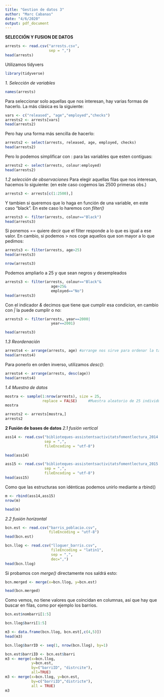 ```yaml
---
title: "Gestion de datos 3"
author: "Marc Cabanas"
date: "4/6/2020"
output: pdf_document
---
```

**SELECCIÓN Y FUSION DE DATOS**
```r
arrests <- read.csv("arrests.csv",
                    sep = ",")
head(arrests)
```
Utilizamos tidyvers
```r
library(tidyverse)
```

*1. Selección de variables*
```r
names(arrests)
```
Para seleccionar solo aquellas que nos interesan, hay varias formas de hacerlo. La más clásica es la siguiente:
```r
vars <- c("released", "age","employed","checks")
arrests2 <- arrests[vars]
head(arrests2)
```

Pero hay una forma más sencilla de hacerlo:
```r
arrests2 <- select(arrests, released, age, employed, checks)
head(arrests2)
```
Pero lo podemos simplificar con : para las variables que esten contíguas:
```r
arrests2 <- select(arrests, colour:employed)
head(arrests2)
```
*1.2 selección de observaciones*
Para elegir aquellas filas que nos interesan, hacemos lo siguiente: (en este caso cogemos las 2500 primeras obs.)
```r
arrests3 <- arrests[c(1:2500),]
```
Y tambien si queremos que lo haga en función de una variable, en este caso "black". En este caso lo haremos con _filter()_
```r
arrests3 <- filter(arrests, colour=="Black")
head(arrests3)
```
Si ponemos == quiere decir que el filter responde a lo que es igual a ese valor. En cambio, si podemos > nos coge aquellos que son mayor a lo que pedimos:
```r
arrests3 <- filter(arrests, age>25)
head(arrests3)
```
```r
nrow(arrests3)
```
Podemos ampliarlo a 25 y que sean negros y desempleados
```r
arrests3 <- filter(arrests, colour=="Black"&
                     age>25&
                     employed=="No")
head(arrests3)
```
Con el indicador *&* decimos que tiene que cumplir esa condicion, en cambio con *|* la puede cumplir o no:
```r
arrests3 <- filter(arrests, year==2000|
                     year==2001)

head(arrests3)
```

*1.3 Reordenación*
```r
arrests4 <- arrange(arrests, age) #arrange nos sirve para ordenar la tabla, en este caso, de más joven a menos
head(arrests4)
```
Para ponerlo en orden inverso, utilizamos _desc()_:
```r
arrests4 <- arrange(arrests, desc(age))
head(arrests4)
```
*1.4 Muestra de datos*
```r
mostra <- sample(1:nrow(arrests), size = 25, 
                 replace = FALSE)     #Muestra aleatorio de 25 individuos dentro de la muestra y sin repetidos (replace = FALSE)
mostra
```
```r
arrests2 <- arrests[mostra,]
arrests2
```

**2 Fusión de bases de datos**
*2.1 fusión vertical*
```r
ass14 <- read.csv("biblioteques-assistentsactivitatsfomentlectura_2014.csv", 
                  sep = ",",
                  fileEncoding = "utf-8")
                 
head(ass14)
```
```r
ass15 <- read.csv("biblioteques-assistentsactivitatsfomentlectura_2015.csv",
                  sep = ",",
                  fileEncoding = "utf-8")
head(ass15)
```
Como que las estructuras son idénticas podemos unirlo mediante a rbind()
```r
m <- rbind(ass14,ass15)
nrow(m)
```

```r
head(m)
```
*2.2 fusión horizontal*
```r
bcn.est <- read.csv("barris_poblacio.csv",
                    fileEncoding = "utf-8")
head(bcn.est)
```
```r
bcn.llog <- read.csv("lloguer_barris.csv",
                     fileEncoding = "latin1",
                     sep = ",",
                     dec=",")
head(bcn.llog)
```
Si probamos con _merge()_ directamente nos saldrá esto:
```r
bcn.merged <- merge(x=bcn.llog, y=bcn.est)
```
```r
head(bcn.merged)
```
Como vemos, no tiene valores que coincidan en columnas, así que hay que buscar en filas, como por ejemplo los barrios.

```r
bcn.est$nombarri[1:5]
```

```r
bcn.llog$barri[1:5]
```
```r
m3 <- data.frame(bcn.llog, bcn.est[,c(4,5)])
head(m3)
```
```r
bcn.llog$barrID <- seq(1, nrow(bcn.llog), by=1)

bcn.est$barriID <- bcn.est$barri
m3 <- merge(x=bcn.llog, 
            y=bcn.est,
            by=("barriID", "distrcite"),
            all=TRUE)
m3 <- merge(x=bcn.llog, y=bcn.est,
            by=c("barriID","districte"),
            all = TRUE)
m3
```


